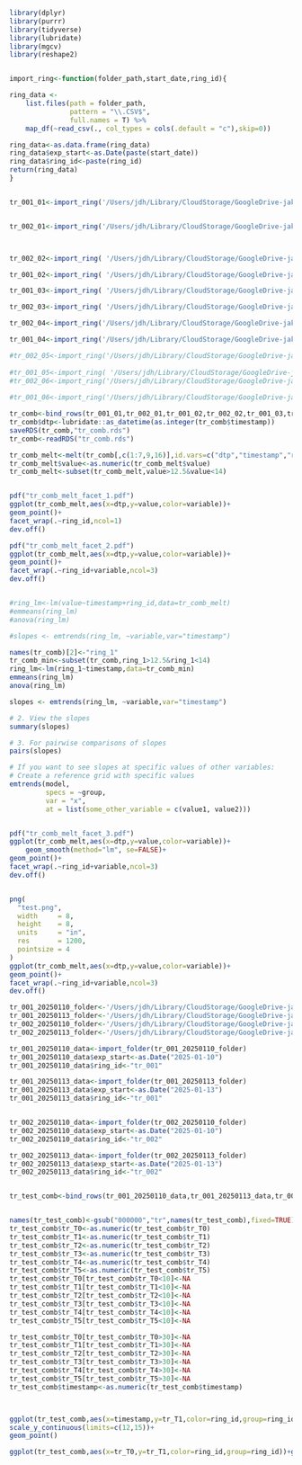 
```r
library(dplyr)
library(purrr)
library(tidyverse)
library(lubridate)
library(mgcv)
library(reshape2)


import_ring<-function(folder_path,start_date,ring_id){

ring_data <-
    list.files(path = folder_path,
               pattern = "\\.CSV$",
               full.names = T) %>%
    map_df(~read_csv(., col_types = cols(.default = "c"),skip=0))

ring_data<-as.data.frame(ring_data)
ring_data$exp_start<-as.Date(paste(start_date))
ring_data$ring_id<-paste(ring_id)	
return(ring_data)
}


tr_001_01<-import_ring('/Users/jdh/Library/CloudStorage/GoogleDrive-jakehosen@gmail.com/My Drive/RRIV/FlowSensor/Atmosphere Tests/tr-a-001-Jan16th-Jan17th2025',"2025-01-16","tr_001")


tr_002_01<-import_ring('/Users/jdh/Library/CloudStorage/GoogleDrive-jakehosen@gmail.com/My Drive/RRIV/FlowSensor/Atmosphere Tests/tr-a-002_16thJan-17thJan2025',"2025-01-16","tr_002")



tr_002_02<-import_ring( '/Users/jdh/Library/CloudStorage/GoogleDrive-jakehosen@gmail.com/My Drive/RRIV/FlowSensor/Atmosphere Tests/tra-002_14thJan-16thJan2025',"2025-01-14","tr_002")

tr_001_02<-import_ring( '/Users/jdh/Library/CloudStorage/GoogleDrive-jakehosen@gmail.com/My Drive/RRIV/FlowSensor/Atmosphere Tests/tra-001_Jan14-Jan16th2025',"2025-01-14","tr_001")

tr_001_03<-import_ring( '/Users/jdh/Library/CloudStorage/GoogleDrive-jakehosen@gmail.com/My Drive/RRIV/FlowSensor/Atmosphere Tests/tr-a-001-Jan13-Jan14th',"2025-01-13","tr_001")

tr_002_03<-import_ring( '/Users/jdh/Library/CloudStorage/GoogleDrive-jakehosen@gmail.com/My Drive/RRIV/FlowSensor/Atmosphere Tests/tr-a-002_13thJan-14thJan',"2025-01-13","tr_002")

tr_002_04<-import_ring('/Users/jdh/Library/CloudStorage/GoogleDrive-jakehosen@gmail.com/My Drive/RRIV/FlowSensor/Atmosphere Tests/tr-a-002_10thJan-13thJan2025',"2025-01-10","tr_002")

tr_001_04<-import_ring('/Users/jdh/Library/CloudStorage/GoogleDrive-jakehosen@gmail.com/My Drive/RRIV/FlowSensor/Atmosphere Tests/tr-a-001_10-13_Jan2025',"2025-01-10","tr_001")

#tr_002_05<-import_ring('/Users/jdh/Library/CloudStorage/GoogleDrive-jakehosen@gmail.com/My Drive/RRIV/FlowSensor/Atmosphere Tests/tr-a-002_20Dec--06Jan',"2024-12-20","tr_002")
	
#tr_001_05<-import_ring( '/Users/jdh/Library/CloudStorage/GoogleDrive-jakehosen@gmail.com/My Drive/RRIV/FlowSensor/Atmosphere Tests/tr-a-001_20Dec--06Jan',"2024-12-20","tr_001")
#tr_002_06<-import_ring('/Users/jdh/Library/CloudStorage/GoogleDrive-jakehosen@gmail.com/My Drive/RRIV/FlowSensor/Atmosphere Tests/12 20 2024-tr-a-002',"2024-12-20","tr_002")
	 
#tr_001_06<-import_ring('/Users/jdh/Library/CloudStorage/GoogleDrive-jakehosen@gmail.com/My Drive/RRIV/FlowSensor/Atmosphere Tests/12 20 2024-tr-a-001',"2024-12-20","tr_001")

tr_comb<-bind_rows(tr_001_01,tr_002_01,tr_001_02,tr_002_02,tr_001_03,tr_002_03,tr_001_04,tr_002_04)
tr_comb$dtp<-lubridate::as_datetime(as.integer(tr_comb$timestamp))
saveRDS(tr_comb,"tr_comb.rds")
tr_comb<-readRDS("tr_comb.rds")

tr_comb_melt<-melt(tr_comb[,c(1:7,9,16)],id.vars=c("dtp","timestamp","ring_id"))
tr_comb_melt$value<-as.numeric(tr_comb_melt$value)
tr_comb_melt<-subset(tr_comb_melt,value>12.5&value<14)


pdf("tr_comb_melt_facet_1.pdf")
ggplot(tr_comb_melt,aes(x=dtp,y=value,color=variable))+
geom_point()+
facet_wrap(.~ring_id,ncol=1)
dev.off()

pdf("tr_comb_melt_facet_2.pdf")
ggplot(tr_comb_melt,aes(x=dtp,y=value,color=variable))+
geom_point()+
facet_wrap(.~ring_id+variable,ncol=3)
dev.off()


#ring_lm<-lm(value~timestamp+ring_id,data=tr_comb_melt)
#emmeans(ring_lm)
#anova(ring_lm)

#slopes <- emtrends(ring_lm, ~variable,var="timestamp")

names(tr_comb)[2]<-"ring_1"
tr_comb_min<-subset(tr_comb,ring_1>12.5&ring_1<14)
ring_lm<-lm(ring_1~timestamp,data=tr_comb_min)
emmeans(ring_lm)
anova(ring_lm)

slopes <- emtrends(ring_lm, ~variable,var="timestamp")

# 2. View the slopes
summary(slopes)

# 3. For pairwise comparisons of slopes
pairs(slopes)

# If you want to see slopes at specific values of other variables:
# Create a reference grid with specific values
emtrends(model, 
         specs = ~group,
         var = "x",
         at = list(some_other_variable = c(value1, value2)))


pdf("tr_comb_melt_facet_3.pdf")
ggplot(tr_comb_melt,aes(x=dtp,y=value,color=variable))+
    geom_smooth(method="lm", se=FALSE)+
geom_point()+
facet_wrap(.~ring_id+variable,ncol=3)
dev.off()


png(
  "test.png",
  width     = 8,
  height    = 8,
  units     = "in",
  res       = 1200,
  pointsize = 4
)
ggplot(tr_comb_melt,aes(x=dtp,y=value,color=variable))+
geom_point()+
facet_wrap(.~ring_id+variable,ncol=3)
dev.off()

tr_001_20250110_folder<-'/Users/jdh/Library/CloudStorage/GoogleDrive-jakehosen@gmail.com/My Drive/RRIV/FlowSensor/Atmosphere Tests/tr-a-001_10-13_Jan2025'
tr_001_20250113_folder<-'/Users/jdh/Library/CloudStorage/GoogleDrive-jakehosen@gmail.com/My Drive/RRIV/FlowSensor/Atmosphere Tests/tr-a-001-Jan13-Jan14th'
tr_002_20250110_folder<-'/Users/jdh/Library/CloudStorage/GoogleDrive-jakehosen@gmail.com/My Drive/RRIV/FlowSensor/Atmosphere Tests/tr-a-002_13thJan-14thJan'
tr_002_20250113_folder<-'/Users/jdh/Library/CloudStorage/GoogleDrive-jakehosen@gmail.com/My Drive/RRIV/FlowSensor/Atmosphere Tests/tr-a-002_10thJan-13thJan2025'

tr_001_20250110_data<-import_folder(tr_001_20250110_folder)
tr_001_20250110_data$exp_start<-as.Date("2025-01-10")
tr_001_20250110_data$ring_id<-"tr_001"

tr_001_20250113_data<-import_folder(tr_001_20250113_folder)
tr_001_20250113_data$exp_start<-as.Date("2025-01-13")
tr_001_20250113_data$ring_id<-"tr_001"


tr_002_20250110_data<-import_folder(tr_002_20250110_folder)
tr_002_20250110_data$exp_start<-as.Date("2025-01-10")
tr_002_20250110_data$ring_id<-"tr_002"

tr_002_20250113_data<-import_folder(tr_002_20250113_folder)
tr_002_20250113_data$exp_start<-as.Date("2025-01-13")
tr_002_20250113_data$ring_id<-"tr_002"


tr_test_comb<-bind_rows(tr_001_20250110_data,tr_001_20250113_data,tr_002_20250110_data,tr_002_20250113_data)


names(tr_test_comb)<-gsub("000000","tr",names(tr_test_comb),fixed=TRUE)
tr_test_comb$tr_T0<-as.numeric(tr_test_comb$tr_T0)
tr_test_comb$tr_T1<-as.numeric(tr_test_comb$tr_T1)
tr_test_comb$tr_T2<-as.numeric(tr_test_comb$tr_T2)
tr_test_comb$tr_T3<-as.numeric(tr_test_comb$tr_T3)
tr_test_comb$tr_T4<-as.numeric(tr_test_comb$tr_T4)
tr_test_comb$tr_T5<-as.numeric(tr_test_comb$tr_T5)
tr_test_comb$tr_T0[tr_test_comb$tr_T0<10]<-NA
tr_test_comb$tr_T1[tr_test_comb$tr_T1<10]<-NA
tr_test_comb$tr_T2[tr_test_comb$tr_T2<10]<-NA
tr_test_comb$tr_T3[tr_test_comb$tr_T3<10]<-NA
tr_test_comb$tr_T4[tr_test_comb$tr_T4<10]<-NA
tr_test_comb$tr_T5[tr_test_comb$tr_T5<10]<-NA

tr_test_comb$tr_T0[tr_test_comb$tr_T0>30]<-NA
tr_test_comb$tr_T1[tr_test_comb$tr_T1>30]<-NA
tr_test_comb$tr_T2[tr_test_comb$tr_T2>30]<-NA
tr_test_comb$tr_T3[tr_test_comb$tr_T3>30]<-NA
tr_test_comb$tr_T4[tr_test_comb$tr_T4>30]<-NA
tr_test_comb$tr_T5[tr_test_comb$tr_T5>30]<-NA
tr_test_comb$timestamp<-as.numeric(tr_test_comb$timestamp)



ggplot(tr_test_comb,aes(x=timestamp,y=tr_T1,color=ring_id,group=ring_id))+
scale_y_continuous(limits=c(12,15))+
geom_point()

ggplot(tr_test_comb,aes(x=tr_T0,y=tr_T1,color=ring_id,group=ring_id))+geom_point()




```
